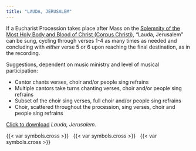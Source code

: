 ```yaml
---
title: "LAUDA, JERUSALEM"
---
```


::: {.red}
If a Eucharist Procession takes place after Mass on the [Solemnity of the Most Holy Body and Blood of Christ (Corpus Christi)](../feasts/corpus-christi.qmd), “Lauda, Jerusalem” can be sung, cycling through verses 1-4 as many times as needed and concluding with *either* verse 5 or 6 upon reaching the final destination, as in the recording.

Suggestions, dependent on music ministry and level of musical participation:

* [Cantor chants verses, choir and/or people sing refrains]{.red}
* [Multiple cantors take turns chanting verses, choir and/or people sing refrains]{.red}
* [Subset of the choir sing verses, full choir and/or people sing refrains]{.red}
* [Choir, scattered throughout the procession, sing verses, choir and people sing refrains]{.red}

<a href="./lauda-jerusalem.pdf" target="_blank">Click to download</a> *Lauda, Jerusalem*.
:::

::: {.centered}
{{< var symbols.cross >}} &nbsp; {{< var symbols.cross >}} &nbsp; {{< var symbols.cross >}}
:::
